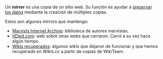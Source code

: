 {{header|1=Mirrors}}

Un '''mirror''' es una copia de un sitio web. Su función es ayudar a [[preservacion digital|preservar los datos]] mediante la creación de múltiples copias.

Estos son algunos mirrors que mantengo:

* [https://emijrp.github.io/www.marxists.org Marxists Internet Archive]: biblioteca de autores marxistas.
* [https://emijrp.github.io/itdied.com ItDied.com]: web sobre otras webs que cerraron. Cerró a su vez hace algún tiempo.
* [https://www.wikis.cc/wiki/Wikis_recuperados Wikis recuperados]: algunos wikis que dejaron de funcionar y que hemos recuperado en Wikis.cc a partir de copias de WikiTeam.

{{footer}}
